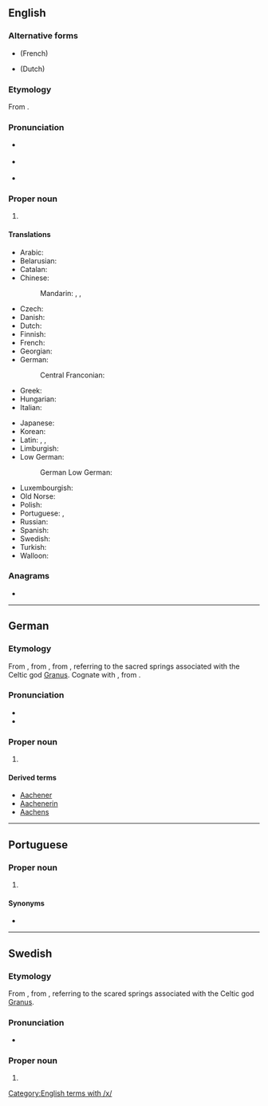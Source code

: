 ==English==
{{wikipedia}}

===Alternative forms===
* {{l|en|Aix-la-Chapelle}} (French)
* {{l|en|Aken}} (Dutch)

===Etymology===
From {{der|en|de|Aachen}}.

===Pronunciation===
* {{a|RP}} {{IPA|/ˈɑːkən/|lang=en}}
* {{a|US}} {{IPA|/ˈɑkən/|/ˈɑxən/|lang=en}}
* {{hyphenation|Aa|chen|lang=en}}

===Proper noun===
{{en-proper noun}}

# {{place|en|city|s/North Rhine-Westphalia|c/Germany}}

====Translations====
{{trans-top|city in North Rhine-Westphalia}}
* Arabic: {{t|ar|آخِن|m}}
* Belarusian: {{t|be|А́хен|m|sc=Cyrl}}
* Catalan: {{t+|ca|Aquisgrà}}
* Chinese:
*: Mandarin: {{t+|cmn|阿亨|tr=Āhēng|sc=Hani}}, {{t+|cmn|亞琛|sc=Hani}}, {{t+|cmn|亚琛|tr=Yàchēn|sc=Hani}}
* Czech: {{t+|cs|Cáchy|p}}
* Danish: {{t|da|Aachen}}
* Dutch: {{t+|nl|Aken}}
* Finnish: {{t+|fi|Aachen}}
* French: {{t+|fr|Aix-la-Chapelle}}
* Georgian: {{t|ka|აახენი|sc=Geor}}
* German: {{t+|de|Aachen|n}}
*: Central Franconian: {{t|gmw-cfr|Oche|alt=Óche}}
* Greek: {{t+|el|Άαχεν|sc=Grek}}
* Hungarian: {{t+|hu|Aachen}}
* Italian: {{t+|it|Aquisgrana}}
{{trans-mid}}
* Japanese: {{t|ja|アーヘン|tr=Āhen|sc=Jpan}}
* Korean: {{t+|ko|아헨}}
* Latin: {{t|la|Aquae|p}}, {{t|la|Aquisgranum|n}}, {{t|la|Urbs Aquensis|alt=Urbs Ăquḗnsis|f}}
* Limburgish: {{t|li|Aoke}}
* Low German:
*: German Low German: {{t|nds-de|Aken}}
* Luxembourgish: {{t|lb|Oochen}}
* Old Norse: {{t|non|Takn|m}}
* Polish: {{t+|pl|Akwizgran}}
* Portuguese: {{t|pt|Aquisgrano|f}}, {{t+|pt|Aachen|f}}
* Russian: {{t+|ru|А́ахен|m}}
* Spanish: {{t+|es|Aquisgrán}}
* Swedish: {{t+|sv|Aachen}}
* Turkish: {{t|tr|Aachen}}
* Walloon: {{t+|wa|Åxhe}}
{{trans-bottom}}

===Anagrams===
* {{anagrams|en|Achean}}

[[Category:English terms with /x/]]

----

==German==
{{wikipedia|lang=de}}

===Etymology===
From {{inh|de|gmh|Ache}}, from {{inh|de|goh|Ahha}}, from {{der|de|la|aquae||waters, i.e. sources}}, referring to the sacred springs associated with the Celtic god [[Granus]]. Cognate with {{cog|goh|aha||water}}, from {{cog|gem-pro|*ahwō}}.

===Pronunciation===
* {{IPA|/ˈaːχən/|/ˈaːχn̩/|lang=de}}
* {{audio|De-Aachen.ogg|Audio|lang=de}}

===Proper noun===
{{de-proper noun|n|Aachens}}

# {{place|de|city|s/North Rhine-Westphalia|c/Germany|t1=Aachen}}

====Derived terms====
* [[Aachener]]
* [[Aachenerin]]
* [[Aachens]]

----

==Portuguese==

===Proper noun===
{{pt-proper noun|f}}

# {{place|pt|city|s/North Rhine-Westphalia|c/Germany|t1=Aachen}}

====Synonyms====
* {{l|pt|Aquisgrano}}

----

==Swedish==

===Etymology===
From {{der|sv|de|Aachen}}, from {{der|sv|la|aquae||waters, i.e. sources}}, referring to the scared springs associated with the Celtic god [[Granus]].
{{wikipedia|lang=sv}}

===Pronunciation===
* {{IPA|/ɑːkeːn/|lang=sv}}

===Proper noun===
{{sv-proper noun|n}}

# {{place|sv|city|s/North Rhine-Westphalia|c/Germany|t1=Aachen}}